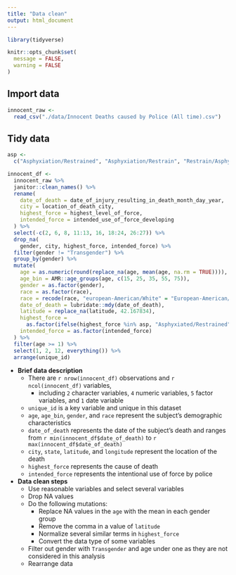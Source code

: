 ```yaml
---
title: "Data clean"
output: html_document
---
```


```r
library(tidyverse)

knitr::opts_chunk$set(
  message = FALSE,
  warning = FALSE
)
```

## Import data
```r
innocent_raw <- 
  read_csv("./data/Innocent Deaths caused by Police (All time).csv")
```

## Tidy data
```r
asp <- 
  c("Asphyxiation/Restrained", "Asphyxiation/Restrain", "Restrain/Asphyxiation")

innocent_df <- 
  innocent_raw %>% 
  janitor::clean_names() %>% 
  rename(
    date_of_death = date_of_injury_resulting_in_death_month_day_year,
    city = location_of_death_city,
    highest_force = highest_level_of_force,
    intended_force = intended_use_of_force_developing
  ) %>% 
  select(-c(2, 6, 8, 11:13, 16, 18:24, 26:27)) %>% 
  drop_na(
    gender, city, highest_force, intended_force) %>% 
  filter(gender != "Transgender") %>% 
  group_by(gender) %>% 
  mutate(
    age = as.numeric(round(replace_na(age, mean(age, na.rm = TRUE)))),
    age_bin = AMR::age_groups(age, c(15, 25, 35, 55, 75)),
    gender = as.factor(gender),
    race = as.factor(race),
    race = recode(race, "european-American/White" = "European-American/White"),
    date_of_death = lubridate::mdy(date_of_death),
    latitude = replace_na(latitude, 42.167834),
    highest_force = 
      as.factor(ifelse(highest_force %in% asp, "Asphyxiated/Restrained", highest_force)),
    intended_force = as.factor(intended_force)
  ) %>% 
  filter(age >= 1) %>% 
  select(1, 2, 12, everything()) %>% 
  arrange(unique_id)
```
+ **Brief data description**   
  + There are ``r nrow(innocent_df)`` observations and ``r ncol(innocent_df)`` variables,  
    + including `2` character variables, `4` numeric variables, `5` factor variables, and `1` date variable  
  + `unique_id` is a key variable and unique in this dataset  
  + `age`, `age_bin`, `gender`, and `race` represent the subject's demographic characteristics  
  + `date_of_death` represents the date of the subject's death and ranges from ``r min(innocent_df$date_of_death)`` to ``r max(innocent_df$date_of_death)``  
  + `city`, `state`, `latitude`, and `longitude` represent the location of the death    
  + `highest_force` represents the cause of death  
  + `intended_force` represents the intentional use of force by police

+ **Data clean steps**  
  + Use reasonable variables and select several variables    
  + Drop NA values      
  + Do the following mutations:  
    + Replace NA values in the `age` with the mean in each gender group    
    + Remove the comma in a value of `latitude`   
    + Normalize several similar terms in `highest_force`      
    + Convert the data type of some variables  
  + Filter out gender with `Transgender` and age under one as they are not considered in this analysis    
  + Rearrange data